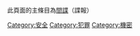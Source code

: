 此頁面的主條目為[[間諜|間諜]]（諜報）
{{Commonscat|Espionage}}

[[Category:安全|Category:安全]]
[[Category:犯罪|Category:犯罪]]
[[Category:機密|Category:機密]]